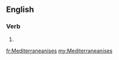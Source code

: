 ==English==

===Verb===
{{head|en|verb form}}

# {{en-third-person singular of|Mediterraneanise}}

[[fr:Mediterraneanises]]
[[my:Mediterraneanises]]